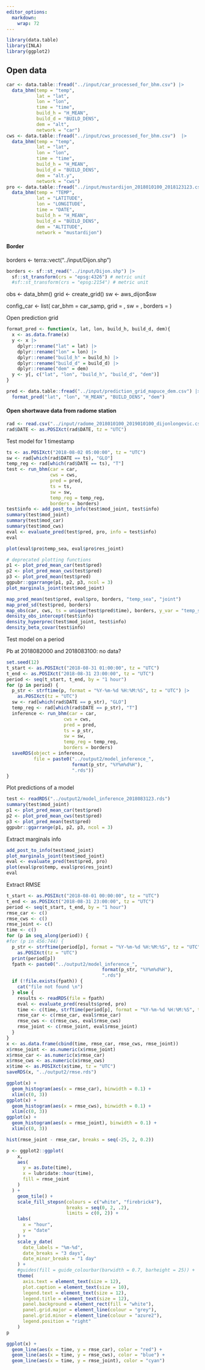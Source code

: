 ```yaml
---
editor_options: 
  markdown: 
    wrap: 72
---
```


```r
library(data.table)
library(INLA)
library(ggplot2)
```

## Open data

```r
car <- data.table::fread("../input/car_processed_for_bhm.csv") |>
  data_bhm(temp = "temp",
           lat = "lat",
           lon = "lon",
           time = "time",
           build_h = "H_MEAN",
           build_d = "BUILD_DENS",
           dem = "alt",
           network = "car")
cws <- data.table::fread("../input/cws_processed_for_bhm.csv")  |>
  data_bhm(temp = "temp",
           lat = "lat",
           lon = "lon",
           time = "time",
           build_h = "H_MEAN",
           build_d = "BUILD_DENS",
           dem = "alt.y",
           network = "cws")
pro <- data.table::fread("../input/mustardijon_2018010100_2018123123.csv") |>
  data_bhm(temp = "TEMP",
           lat = "LATITUDE",
           lon = "LONGITUDE",
           time = "DATE",
           build_h = "H_MEAN",
           build_d = "BUILD_DENS",
           dem = "ALTITUDE",
           network = "mustardijon")
```

#### Border

borders \<- terra::vect("../input/Dijon.shp")

```r
borders <- sf::st_read("../input/Dijon.shp") |>
  sf::st_transform(crs = "epsg:4326") # metric unit
  #sf::st_transform(crs = "epsg:2154") # metric unit
```

obs \<- data_bhm() grid \<- create_grid() sw \<- aws_dijon\$sw

config_car \<- list( car_bhm = car_samp, grid = , sw = , borders = )

Open prediction grid

```r
format_pred <- function(x, lat, lon, build_h, build_d, dem){
  x <- as.data.frame(x)
  y <- x |>
    dplyr::rename("lat" = lat) |>
    dplyr::rename("lon" = lon) |>
    dplyr::rename("build_h" = build_h) |>
    dplyr::rename("build_d" = build_d) |>
    dplyr::rename("dem" = dem)
  y <- y[, c("lat", "lon", "build_h", "build_d", "dem")]
}

pred <- data.table::fread("../input/prediction_grid_mapuce_dem.csv") |>
  format_pred("lat", "lon", "H_MEAN", "BUILD_DENS", "dem")
```

#### Open shortwave data from radome station

```r
rad <- read.csv("../input/radome_2018010100_2019010100_dijonlongevic.csv")
rad$DATE <- as.POSIXct(rad$DATE, tz = "UTC")
```

Test model for 1 timestamp

```r
ts <- as.POSIXct("2018-08-02 05:00:00", tz = "UTC")
sw <- rad[which(rad$DATE == ts), "GLO"]
temp_reg <- rad[which(rad$DATE == ts), "T"]
test <- run_bhm(car = car,
                cws = cws,
                pred = pred,
                ts = ts,
                sw = sw,
                temp_reg = temp_reg,
                borders = borders)
test$info <- add_post_to_info(test$mod_joint, test$info)
summary(test$mod_joint)
summary(test$mod_car)
summary(test$mod_cws)
eval <- evaluate_pred(test$pred, pro, info = test$info)
eval 

plot(eval$pro$temp_sea, eval$pro$res_joint)

# deprecated plotting functions
p1 <- plot_pred_mean_car(test$pred)
p2 <- plot_pred_mean_cws(test$pred)
p3 <- plot_pred_mean(test$pred)
ggpubr::ggarrange(p1, p2, p3, ncol = 3)
plot_marginals_joint(test$mod_joint)
```

```r
map_pred_mean(test$pred, eval$pro, borders, "temp_sea", "joint")
map_pred_sd(test$pred, borders)
map_obs(car, cws, ts = unique(test$pred$time), borders, y_var = "temp_sea")
density_obs_intercept(test$info)
density_hyperprec(test$mod_joint, test$info)
density_beta_covar(test$info)
```

Test model on a period

Pb at 2018082000 and 2018083100: no data?

```r
set.seed(12)
t_start <- as.POSIXct("2018-08-31 01:00:00", tz = "UTC")
t_end <- as.POSIXct("2018-08-31 23:00:00", tz = "UTC")
period <- seq(t_start, t_end, by = "1 hour")
for (p in period) {
  p_str <- strftime(p, format = "%Y-%m-%d %H:%M:%S", tz = "UTC") |>
    as.POSIXct(tz = "UTC")
  sw <- rad[which(rad$DATE == p_str), "GLO"]
  temp_reg <- rad[which(rad$DATE == p_str), "T"]
  inference <- run_bhm(car = car,
                     cws = cws,
                     pred = pred,
                     ts = p_str,
                     sw = sw,
                     temp_reg = temp_reg,
                     borders = borders)
  saveRDS(object = inference,
          file = paste0("../output2/model_inference_",
                        format(p_str, "%Y%m%d%H"),
                        ".rds"))
}
```

Plot predictions of a model

```r
test <- readRDS("../output2/model_inference_2018083123.rds")
summary(test$mod_joint)
p1 <- plot_pred_mean_car(test$pred)
p2 <- plot_pred_mean_cws(test$pred)
p3 <- plot_pred_mean(test$pred)
ggpubr::ggarrange(p1, p2, p3, ncol = 3)
```

Extract marginals info

```r
add_post_to_info(test$mod_joint)
plot_marginals_joint(test$mod_joint)
eval <- evaluate_pred(test$pred, pro)
plot(eval$pro$temp, eval$pro$res_joint)
eval
```

Extract RMSE

```r
t_start <- as.POSIXct("2018-08-01 00:00:00", tz = "UTC")
t_end <- as.POSIXct("2018-08-31 23:00:00", tz = "UTC")
period <- seq(t_start, t_end, by = "1 hour")
rmse_car <- c()
rmse_cws <- c()
rmse_joint <- c()
time <- c()
for (p in seq_along(period)) {
#for (p in 456:744) {
  p_str <- strftime(period[p], format = "%Y-%m-%d %H:%M:%S", tz = "UTC") |>
    as.POSIXct(tz = "UTC")
  print(period[p])
  fpath <- paste0("../output2/model_inference_",
                                   format(p_str, "%Y%m%d%H"),
                                   ".rds")
  if (!file.exists(fpath)) {
    cat("file not found \n")
  } else {
    results <- readRDS(file = fpath)
    eval <- evaluate_pred(results$pred, pro)
    time <- c(time, strftime(period[p], format = "%Y-%m-%d %H:%M:%S", tz = "UTC"))
    rmse_car <- c(rmse_car, eval$rmse_car)
    rmse_cws <- c(rmse_cws, eval$rmse_cws)
    rmse_joint <- c(rmse_joint, eval$rmse_joint)
  }
}
x <- as.data.frame(cbind(time, rmse_car, rmse_cws, rmse_joint))
x$rmse_joint <- as.numeric(x$rmse_joint)
x$rmse_car <- as.numeric(x$rmse_car)
x$rmse_cws <- as.numeric(x$rmse_cws)
x$time <- as.POSIXct(x$time, tz = "UTC")
saveRDS(x, "../output2/rmse.rds")
```

```r
ggplot(x) +
  geom_histogram(aes(x = rmse_car), binwidth = 0.1) +
  xlim(c(0, 3))
ggplot(x) +
  geom_histogram(aes(x = rmse_cws), binwidth = 0.1) +
  xlim(c(0, 3))
ggplot(x) +
  geom_histogram(aes(x = rmse_joint), binwidth = 0.1) +
  xlim(c(0, 3))
```

```r
hist(rmse_joint - rmse_car, breaks = seq(-25, 2, 0.2))
```

```r
p <- ggplot2::ggplot(
    x,
    aes(
      y = as.Date(time),
      x = lubridate::hour(time),
      fill = rmse_joint
    )
  ) +
    geom_tile() +
    scale_fill_stepsn(colours = c("white", "firebrick4"),
                      breaks = seq(0, 2, .2),
                      limits = c(0, 2)) +
    labs(
      x = "hour",
      y = "date"
    ) +
    scale_y_date(
      date_labels = "%m-%d",
      date_breaks = "3 days",
      date_minor_breaks = "1 day"
    ) +
    #guides(fill = guide_colourbar(barwidth = 0.7, barheight = 25)) +
    theme(
      axis.text = element_text(size = 12),
      plot.caption = element_text(size = 10),
      legend.text = element_text(size = 12),
      legend.title = element_text(size = 12),
      panel.background = element_rect(fill = "white"),
      panel.grid.major = element_line(colour = "grey"),
      panel.grid.minor = element_line(colour = "azure2"),
      legend.position = "right"
    )
p
```

```r
ggplot(x) +
  geom_line(aes(x = time, y = rmse_car), color = "red") +
  geom_line(aes(x = time, y = rmse_cws), color = "blue") +
  geom_line(aes(x = time, y = rmse_joint), color = "cyan") 
```
